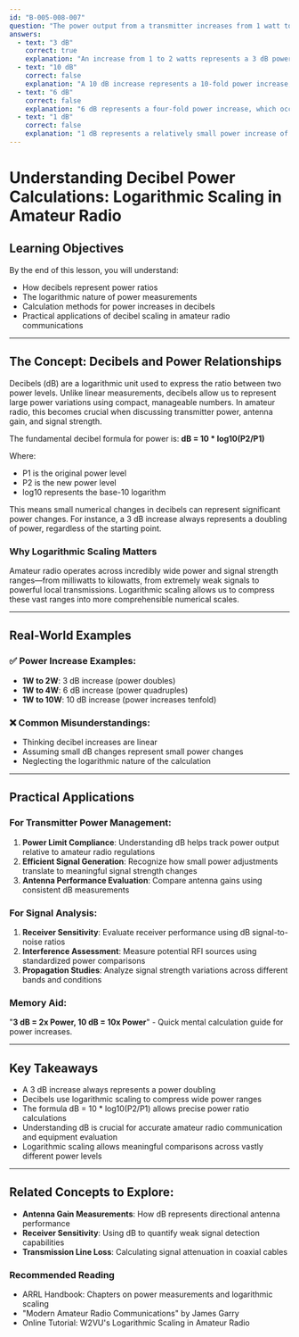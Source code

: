 ```yaml
---
id: "B-005-008-007"
question: "The power output from a transmitter increases from 1 watt to 2 watts. How many decibels does that increase represent?"
answers:
  - text: "3 dB"
    correct: true
    explanation: "An increase from 1 to 2 watts represents a 3 dB power gain. In decibel calculations, a power increase of 3 dB always represents a doubling of power. This is derived from the logarithmic formula: dB = 10 * log10(P2/P1), where in this case log10(2/1) = 0.3, multiplied by 10 equals 3 dB. This logarithmic scale allows expressing large power ratios in a more manageable numerical range."
  - text: "10 dB"
    correct: false
    explanation: "A 10 dB increase represents a 10-fold power increase, not a simple doubling from 1 to 2 watts. This would be equivalent to going from 1 watt to 10 watts, which is a much larger power change than the scenario described in the question."
  - text: "6 dB"
    correct: false
    explanation: "6 dB represents a four-fold power increase, which occurs when power goes from 1 to 4 watts. This is not the case in the given scenario of increasing from 1 to 2 watts."
  - text: "1 dB"
    correct: false
    explanation: "1 dB represents a relatively small power increase of approximately 25% (power multiplied by 1.259), not a doubling from 1 to 2 watts. This is a much smaller change than the scenario describes."
---
```


# Understanding Decibel Power Calculations: Logarithmic Scaling in Amateur Radio

## Learning Objectives
By the end of this lesson, you will understand:
- How decibels represent power ratios
- The logarithmic nature of power measurements
- Calculation methods for power increases in decibels
- Practical applications of decibel scaling in amateur radio communications

---

## The Concept: Decibels and Power Relationships

Decibels (dB) are a logarithmic unit used to express the ratio between two power levels. Unlike linear measurements, decibels allow us to represent large power variations using compact, manageable numbers. In amateur radio, this becomes crucial when discussing transmitter power, antenna gain, and signal strength.

The fundamental decibel formula for power is: 
**dB = 10 * log10(P2/P1)**

Where:
- P1 is the original power level
- P2 is the new power level
- log10 represents the base-10 logarithm

This means small numerical changes in decibels can represent significant power changes. For instance, a 3 dB increase always represents a doubling of power, regardless of the starting point.

### Why Logarithmic Scaling Matters

Amateur radio operates across incredibly wide power and signal strength ranges—from milliwatts to kilowatts, from extremely weak signals to powerful local transmissions. Logarithmic scaling allows us to compress these vast ranges into more comprehensible numerical scales.

---

## Real-World Examples

### ✅ Power Increase Examples:
- **1W to 2W**: 3 dB increase (power doubles)
- **1W to 4W**: 6 dB increase (power quadruples)
- **1W to 10W**: 10 dB increase (power increases tenfold)

### ❌ Common Misunderstandings:
- Thinking decibel increases are linear
- Assuming small dB changes represent small power changes
- Neglecting the logarithmic nature of the calculation

---

## Practical Applications

### For Transmitter Power Management:
1. **Power Limit Compliance**: Understanding dB helps track power output relative to amateur radio regulations
2. **Efficient Signal Generation**: Recognize how small power adjustments translate to meaningful signal strength changes
3. **Antenna Performance Evaluation**: Compare antenna gains using consistent dB measurements

### For Signal Analysis:
1. **Receiver Sensitivity**: Evaluate receiver performance using dB signal-to-noise ratios
2. **Interference Assessment**: Measure potential RFI sources using standardized power comparisons
3. **Propagation Studies**: Analyze signal strength variations across different bands and conditions

### Memory Aid:
"**3 dB = 2x Power, 10 dB = 10x Power**" - Quick mental calculation guide for power increases.

---

## Key Takeaways

- A 3 dB increase always represents a power doubling
- Decibels use logarithmic scaling to compress wide power ranges
- The formula dB = 10 * log10(P2/P1) allows precise power ratio calculations
- Understanding dB is crucial for accurate amateur radio communication and equipment evaluation
- Logarithmic scaling allows meaningful comparisons across vastly different power levels

---

## Related Concepts to Explore:
- **Antenna Gain Measurements**: How dB represents directional antenna performance
- **Receiver Sensitivity**: Using dB to quantify weak signal detection capabilities
- **Transmission Line Loss**: Calculating signal attenuation in coaxial cables

### Recommended Reading
- ARRL Handbook: Chapters on power measurements and logarithmic scaling
- "Modern Amateur Radio Communications" by James Garry
- Online Tutorial: W2VU's Logarithmic Scaling in Amateur Radio